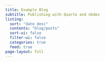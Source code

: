 ```yaml
---
title: Example Blog
subtitle: Publishing with Quarto and nbdev
listing:
  sort: "date desc"
  contents: "blog/posts"
  sort-ui: false
  filter-ui: false
  categories: true
  feed: true
page-layout: full
---
```